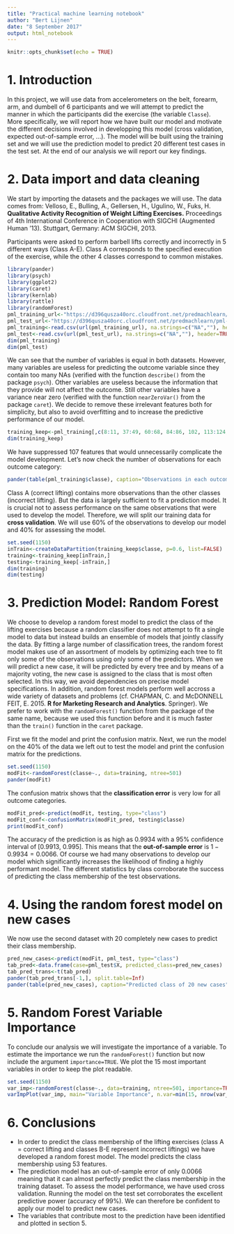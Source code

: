 ---
title: "Practical machine learning notebook"
author: "Bert Lijnen"
date: "8 September 2017"
output: html_notebook
---

```{r setup, include=FALSE}
knitr::opts_chunk$set(echo = TRUE)
```

# 1. Introduction

In this project, we will use data from accelerometers on the belt, forearm, arm, and dumbell of 6 participants and we will attempt to predict the manner in which the participants did the exercise (the variable `Classe`). More specifically, we will report how we have built our model and motivate the different decisions involved in developping this model (cross validation, expected out-of-sample error, ...). The model will be built using the training set and we will use the prediction model to predict 20 different test cases in the test set. At the end of our analysis we will report our key findings. 

# 2. Data import and data cleaning

We start by importing the datasets and the packages we will use. The data comes from: 
Velloso, E., Bulling, A., Gellersen, H., Ugulino, W., Fuks, H. **Qualitative Activity Recognition of Weight Lifting Exercises.** Proceedings of 4th International Conference in Cooperation with SIGCHI (Augmented Human '13). Stuttgart, Germany: ACM SIGCHI, 2013.

Participants were asked to perform barbell lifts correctly and incorrectly in 5 different ways (Class A-E). Class A corresponds to the specified execution of the exercise, while the other 4 classes correspond to common mistakes. 

```{r message=FALSE, warning=FALSE, comment=NA}
library(pander)
library(psych)
library(ggplot2)
library(caret)
library(kernlab)
library(rattle)
library(randomForest)
pml_training_url<-"https://d396qusza40orc.cloudfront.net/predmachlearn/pml-training.csv"
pml_test_url<-"https://d396qusza40orc.cloudfront.net/predmachlearn/pml-testing.csv"
pml_training<-read.csv(url(pml_training_url), na.strings=c("NA",""), header=TRUE)
pml_test<-read.csv(url(pml_test_url), na.strings=c("NA",""), header=TRUE)
dim(pml_training)
dim(pml_test)
```

We can see that the number of variables is equal in both datasets. However, many variables are useless for predicting the outcome variable since they contain too many NAs (verified with the function `describe()` from the package `psych`). Other variables are useless because the information that they provide will not affect the outcome. Still other variables have a variance near zero (verified with the function `nearZeroVar()` from the package `caret`). We decide to remove these irrelevant features both for simplicity, but also to avoid overfitting and to increase the predictive performance of our model. 

```{r comment=NA}
training_keep<-pml_training[,c(8:11, 37:49, 60:68, 84:86, 102, 113:124, 140, 151:160)]
dim(training_keep)
```

We have suppressed 107 features that would unnecessarily complicate the model development. Let's now check the number of observations for each outcome category: 

```{r}
pander(table(pml_training$classe), caption="Observations in each outcome category")
```

Class A (correct lifting) contains more observations than the other classes (incorrect lifting). But the data is largely sufficient to fit a prediction model. It is crucial not to assess performance on the same observations that were used to develop the model. Therefore, we will split our training data for **cross validation**. We will use 60% of the observations to develop our model and 40% for assessing the model.

```{r comment=NA}
set.seed(1150)
inTrain<-createDataPartition(training_keep$classe, p=0.6, list=FALSE)
training<-training_keep[inTrain,]
testing<-training_keep[-inTrain,]
dim(training)
dim(testing)
```

# 3. Prediction Model: Random Forest  

We choose to develop a random forest model to predict the class of the lifting exercises because a random classifier does not attempt to fit a single model to data but instead builds an ensemble of models that jointly classify the data. By fitting a large number of classification trees, the random forest model makes use of an assortment of models by optimizing each tree to fit only some of the observations using only some of the predictors. When we will predict a new case, it will be predicted by every tree and by means of a majority voting, the new case is assigned to the class that is most often selected. In this way, we avoid dependencies on precise model specifications. In addition, random forest models perform well accross a wide variety of datasets and problems (cf. CHAPMAN, C. and McDONNELL FEIT, E. 2015. **R for Marketing Research and Analytics**. Springer). We prefer to work with the `randomForest()` function from the package of the same name, because we used this function before and it is much faster than the `train()` function in the `caret` package. 

First we fit the model and print the confusion matrix. Next, we run the model on the 40% of the data we left out to test the model and print the confusion matrix for the predictions.

```{r comment=NA}
set.seed(1150)
modFit<-randomForest(classe~., data=training, ntree=501)
pander(modFit)
```

The confusion matrix shows that the **classification error** is very low for all outcome categories.

```{r comment=NA}
modFit_pred<-predict(modFit, testing, type="class")
modFit_conf<-confusionMatrix(modFit_pred, testing$classe)
print(modFit_conf)
```

The accuracy of the prediction is as high as 0.9934 with a 95% confidence interval of [0.9913, 0.995]. This means that the **out-of-sample error** is $1-0.9934=0.0066$. Of course we had many observations to develop our model which significantly increases the likelihood of finding a highly performant model. The different statistics by class corroborate the success of predicting the class membership of the test observations.

# 4. Using the random forest model on new cases

We now use the second dataset with 20 completely new cases to predict their class membership. 

```{r comment=NA}
pred_new_cases<-predict(modFit, pml_test, type="class")
tab_pred<-data.frame(case=pml_test$X, predicted_class=pred_new_cases)
tab_pred_trans<-t(tab_pred)
pander(tab_pred_trans[-1,], split.table=Inf)
pander(table(pred_new_cases), caption="Predicted class of 20 new cases")
```

# 5. Random Forest Variable Importance 

To conclude our analysis we will investigate the importance of a variable. To estimate the importance we run the `randomForest()` function but now include the argument `importance=TRUE`. We plot the 15 most important variables in order to keep the plot readable. 

```{r comment=NA}
set.seed(1150)
var_imp<-randomForest(classe~., data=training, ntree=501, importance=TRUE)
varImpPlot(var_imp, main="Variable Importance", n.var=min(15, nrow(var_imp$importance)))

```

# 6. Conclusions 

* In order to predict the class membership of the lifting exercises (class A = correct lifting and classes B-E represent incorrect liftings) we have developed a random forest model. The model predicts the class membership using 53 features.   
* The prediction model has an out-of-sample error of only 0.0066 meaning that it can almost perfectly predict the class membership in the training dataset. To assess the model performance, we have used cross validation. Running the model on the test set corroborates the excellent predictive power (accuracy of 99%). We can therefore be confident to apply our model to predict new cases.  
* The variables that contribute most to the prediction have been identified and plotted in section 5.  

